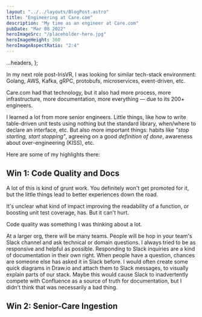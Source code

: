 ```yaml
---
layout: "../../layouts/BlogPost.astro"
title: "Engineering at Care.com"
description: "My time as an engineer at Care.com"
pubDate: "Mar 08 2022"
heroImageSrc: "/placeholder-hero.jpg"
heroImageHeight: 360
heroImageAspectRatio: "2:4"
---
```


  ...headers,
};

In my next role post-IrisVR, I was looking for similar tech-stack environment: Golang, AWS, Kafka, gRPC, protobufs, microservices, event-driven, etc.

Care.com had that technology, but it also had more process, more infrastructure, more documentation, more everything — due to its 200+ engineers.

I learned a lot from more senior engineers. Little things, like how to write table-driven unit tests using nothing but the standard library, <Link href="https://gist.github.com/kevinmichaelchen/6afae8ecf0bfb28248877c39abaf0ced" external>when/where to declare an interface</Link>, etc.
But also more important things: habits like _"stop starting, start stopping"_, agreeing on a good _definition of done_, awareness about over-engineering (KISS), etc.

Here are some of my highlights there:

## Win 1: Code Quality and Docs

A lot of this is kind of grunt work. You definitely won't get promoted for it, but the little things lead to better experiences down the road.

It's unclear what kind of impact improving the readability of a function, or boosting unit test coverage, has. But it can't hurt.

Code quality was something I was thinking about a lot.

At a larger org, there will be many teams. People will be hop in your team's Slack channel and ask technical or domain questions.
I always tried to be as responsive and helpful as possible. Responding to Slack inquiries are a kind of documentation in their own right.
When people have a question, chances are someone else has asked it in Slack before. I would often create some quick diagrams in Draw.io and attach them to Slack messages,
to visually explain parts of our stack. Maybe this would cause Slack to inadvertently compete with Confluence as a source of truth
for documentation, but I didn't think that was necessarily a bad thing.

## Win 2: Senior-Care Ingestion
